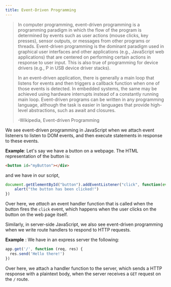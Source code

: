 ```yaml
---
title: Event-Driven Programming
---
```


>In computer programming, event-driven programming is a programming paradigm in which the flow of the program is determined by events such as user actions (mouse clicks, key presses), sensor outputs, or messages from other programs or threads. Event-driven programming is the dominant paradigm used in graphical user interfaces and other applications (e.g., JavaScript web applications) that are centered on performing certain actions in response to user input. This is also true of programming for device drivers (e.g., P in USB device driver stacks).
>
>In an event-driven application, there is generally a main loop that listens for events and then triggers a callback function when one of those events is detected. In embedded systems, the same may be achieved using hardware interrupts instead of a constantly running main loop. Event-driven programs can be written in any programming language, although the task is easier in languages that provide high-level abstractions, such as await and closures.
>
>-Wikipedia, Event-driven Programming

We see event-driven programming in JavaScript when we attach event listeners to listen to DOM events, and then execute statements in response to these events.

**Example**: Let's say we have a button on a webpage. The HTML representation of the button is:

```html
<button id="myButton"></div>
```

and we have in our script,

```javascript
document.getElementById("button").addEventListener("click", function(event){
	alert("the button has been clicked!")
})
```

Over here, we _attach_ an event handler function that is called when the button fires the `click` event, which happens when the user clicks on the button on the web page itself. 

Similarly, in server-side JavaScript, we also see event-driven programming when we write route handlers to respond to HTTP requests. 

**Example** : We have in an express server the following:

```javascript
app.get('/', function (req, res) {
  res.send('Hello there!')
})
```

Over here, we attach a handler function to the server, which sends a HTTP response with a plaintext body, when the server receives a `GET` request on the `/` route.